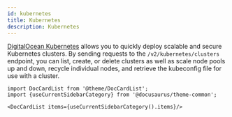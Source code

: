 ```yaml
---
id: kubernetes
title: Kubernetes
description: Kubernetes
---
```




[DigitalOcean Kubernetes](https://www.digitalocean.com/docs/kubernetes/) allows you to quickly deploy scalable and secure Kubernetes clusters. By sending requests to the `/v2/kubernetes/clusters` endpoint, you can list, create, or delete clusters as well as scale node pools up and down, recycle individual nodes, and retrieve the kubeconfig file for use with a cluster.



```mdx-code-block
import DocCardList from '@theme/DocCardList';
import {useCurrentSidebarCategory} from '@docusaurus/theme-common';

<DocCardList items={useCurrentSidebarCategory().items}/>
```
      
